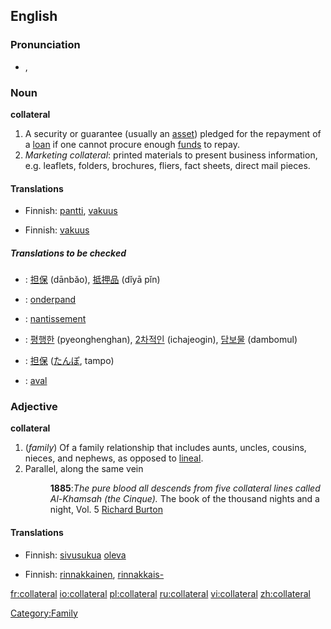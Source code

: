 ==English==

===Pronunciation===
*{{IPA|/kəˈlætəɹəl/}}, {{SAMPA|/k@"l{t@r@l/}}

===Noun===
'''collateral'''

# A security or guarantee (usually an [[asset]]) pledged for the repayment of a [[loan]] if one cannot procure enough [[fund]]s to repay.
# ''Marketing collateral'': printed materials to present business information, e.g. leaflets, folders, brochures, fliers, fact sheets, direct mail pieces.

====Translations====
{{trans-top|A security or guarantee}}
*Finnish: [[pantti]], [[vakuus]]
{{trans-mid}}
{{trans-bottom}}

{{trans-top|printed materials to present business information}}
*Finnish: [[vakuus]]
{{trans-mid}}
{{trans-bottom}}

=====Translations to be checked=====
{{checktrans}}
{{top}}
*{{ttbc|Chinese}}: [[担保]] (dānbǎo), [[抵押品]] (dǐyā pǐn)
*{{ttbc|Dutch}}: [[onderpand]] {{n}}
*{{ttbc|French}}: [[nantissement]] {{m}}
{{mid}}
*{{ttbc|Korean}}: [[평행한]] (pyeonghenghan), [[2차적인]] (ichajeogin), [[담보물]] (dambomul)
*{{ttbc|Japanese}}: [[担保]] ([[たんぽ]], tampo)
*{{ttbc|Spanish}}: [[aval]]
{{bottom}}

===Adjective===
'''collateral'''

# (''family'') Of a family relationship that includes aunts, uncles, cousins, nieces, and nephews, as opposed to [[lineal]].
# Parallel, along the same vein
#:'''1885''':''The pure blood all descends from five collateral lines called Al-Khamsah (the Cinque).'' The book of the thousand nights and a night, Vol. 5 [[w:Richard Francis Burton|Richard Burton]]

====Translations====
{{trans-top|Of a family relationship that includes aunts, uncles, cousins, nieces, and nephews}}
*Finnish: [[sivusuku]]a [[oleva]]
{{trans-mid}}
{{trans-bottom}}

{{trans-top|Parallel, along the same vein}}
*Finnish: [[rinnakkainen]], [[rinnakkais-]]
{{trans-mid}}
{{trans-bottom}}

[[Category:Family]]

[[fr:collateral]]
[[io:collateral]]
[[pl:collateral]]
[[ru:collateral]]
[[vi:collateral]]
[[zh:collateral]]